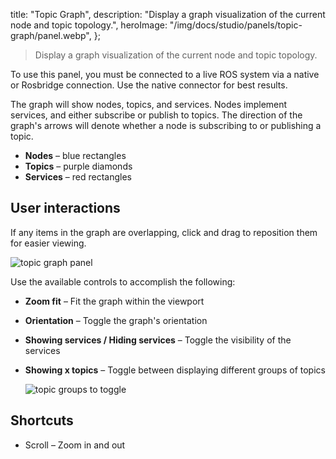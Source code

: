   title: "Topic Graph",
  description: "Display a graph visualization of the current node and topic topology.",
  heroImage: "/img/docs/studio/panels/topic-graph/panel.webp",
};

> Display a graph visualization of the current node and topic topology.

To use this panel, you must be connected to a live ROS system via a native or Rosbridge connection. Use the native connector for best results.

The graph will show nodes, topics, and services. Nodes implement services, and either subscribe or publish to topics. The direction of the graph's arrows will denote whether a node is subscribing to or publishing a topic.

- **Nodes** – blue rectangles
- **Topics** – purple diamonds
- **Services** – red rectangles

## User interactions

If any items in the graph are overlapping, click and drag to reposition them for easier viewing.

![topic graph panel](/img/docs/studio/panels/topic-graph/panel.webp)

Use the available controls to accomplish the following:

- **Zoom fit** – Fit the graph within the viewport
- **Orientation** – Toggle the graph's orientation
- **Showing services / Hiding services** – Toggle the visibility of the services
- **Showing x topics** – Toggle between displaying different groups of topics

  ![topic groups to toggle](/img/docs/studio/panels/topic-graph/topic-groups.webp)

## Shortcuts

- Scroll – Zoom in and out

